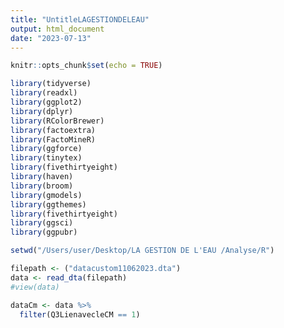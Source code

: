```yaml
---
title: "UntitleLAGESTIONDELEAU"
output: html_document
date: "2023-07-13"
---
```


```r
knitr::opts_chunk$set(echo = TRUE)
```


```r
library(tidyverse)
library(readxl)
library(ggplot2)
library(dplyr)
library(RColorBrewer)
library(factoextra)
library(FactoMineR)
library(ggforce)
library(tinytex)
library(fivethirtyeight)
library(haven)
library(broom)
library(gmodels)
library(ggthemes)
library(fivethirtyeight)
library(ggsci)
library(ggpubr)
```


```r
setwd("/Users/user/Desktop/LA GESTION DE L'EAU /Analyse/R")

filepath <- ("datacustom11062023.dta")
data <- read_dta(filepath)
#view(data)

dataCm <- data %>%
  filter(Q3LienavecleCM == 1)

```



